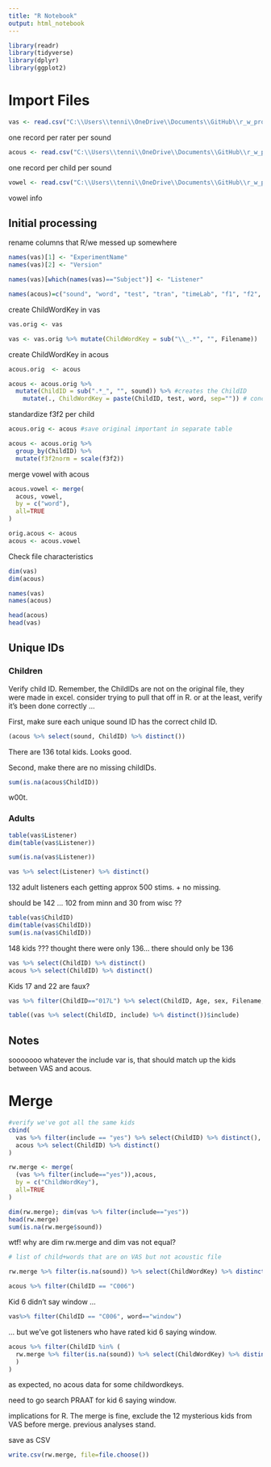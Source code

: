 ```yaml
---
title: "R Notebook"
output: html_notebook
---
```



```r
library(readr)
library(tidyverse)
library(dplyr)
library(ggplot2)
```


# Import Files

```r
vas <- read.csv("C:\\Users\\tenni\\OneDrive\\Documents\\GitHub\\r_w_project\\data\\raw_rw_data.csv")
```
one record per rater per sound


```r
acous <- read.csv("C:\\Users\\tenni\\OneDrive\\Documents\\GitHub\\r_w_project\\data\\raw_acoustic_data.csv")
```
one record per child per sound



```r
vowel <- read.csv("C:\\Users\\tenni\\OneDrive\\Documents\\GitHub\\r_w_project\\data\\target_words_vowel_type.csv")
```
vowel info


## Initial processing

rename columns that R/we messed up somewhere
```r
names(vas)[1] <- "ExperimentName"
names(vas)[2] <- "Version"

names(vas)[which(names(vas)=="Subject")] <- "Listener"

names(acous)=c("sound", "word", "test", "tran", "timeLab", "f1", "f2", "f3", "f3f2")
```




create ChildWordKey in vas
```r
vas.orig <- vas

vas <- vas.orig %>% mutate(ChildWordKey = sub("\\_.*", "", Filename))
```


create ChildWordKey in acous
```r
acous.orig  <- acous

acous <- acous.orig %>% 
  mutate(ChildID = sub(".*_", "", sound)) %>% #creates the ChildID
    mutate(., ChildWordKey = paste(ChildID, test, word, sep="")) # concatenates Child, Test, and Word
```



standardize f3f2 per child
```r
acous.orig <- acous #save original important in separate table

acous <- acous.orig %>% 
  group_by(ChildID) %>% 
  mutate(f3f2norm = scale(f3f2))
```


merge vowel with acous
```r
acous.vowel <- merge(
  acous, vowel,
  by = c("word"),
  all=TRUE
)

orig.acous <- acous
acous <- acous.vowel
```



Check file characteristics
```r
dim(vas)
dim(acous)

names(vas)
names(acous)

head(acous)
head(vas)
```  


## Unique IDs

### Children

Verify child ID. Remember, the ChildIDs are not on the original file, they were made in excel. consider trying to pull that off in R. or at the least, verify it's been done correctly ...

First, make sure each unique sound ID has the correct child ID.
```r
(acous %>% select(sound, ChildID) %>% distinct())
```
There are 136 total kids. Looks good. 


Second, make there are no missing childIDs.
```r
sum(is.na(acous$ChildID))
```
w00t.



### Adults

```r
table(vas$Listener)
dim(table(vas$Listener))

sum(is.na(vas$Listener))

vas %>% select(Listener) %>% distinct()
```

132 adult listeners each getting approx 500 stims. + no missing. 

should be 142 ... 102 from minn and 30 from wisc ??


```r
table(vas$ChildID)
dim(table(vas$ChildID))
sum(is.na(vas$ChildID))
```
148 kids ??? thought there were only 136... there should only be 136

```r
vas %>% select(ChildID) %>% distinct()
acous %>% select(ChildID) %>% distinct()
```
Kids 17 and 22 are faux? 

```r
vas %>% filter(ChildID=="017L") %>% select(ChildID, Age, sex, Filename, ChildWordKey, )
```

```r
table((vas %>% select(ChildID, include) %>% distinct())$include)
```

## Notes

sooooooo whatever the include var is, that should match up the kids between VAS and acous. 


# Merge

```r
#verify we've got all the same kids
cbind(
  vas %>% filter(include == "yes") %>% select(ChildID) %>% distinct(),
  acous %>% select(ChildID) %>% distinct()
)
```

```r
rw.merge <- merge(
  (vas %>% filter(include=="yes")),acous, 
  by = c("ChildWordKey"),
  all=TRUE
)
```

```r
dim(rw.merge); dim(vas %>% filter(include=="yes"))
head(rw.merge)
sum(is.na(rw.merge$sound))
```


wtf! why are dim rw.merge and dim vas not equal?

```r
# list of child+words that are on VAS but not acoustic file

rw.merge %>% filter(is.na(sound)) %>% select(ChildWordKey) %>% distinct()
```


```r
acous %>% filter(ChildID == "C006")
```
Kid 6 didn't say window ...

```r
vas%>% filter(ChildID == "C006", word=="window")
```
 ... but we've got listeners who have rated kid 6 saying window. 



```r
acous %>% filter(ChildID %in% (
  rw.merge %>% filter(is.na(sound)) %>% select(ChildWordKey) %>% distinct()
  )
)
```
as expected, no acous data for some childwordkeys. 


need to go search PRAAT for kid 6 saying window. 

implications for R. The merge is fine, exclude the 12 mysterious kids from VAS before merge. previous analyses stand. 

save as CSV
```r
write.csv(rw.merge, file=file.choose())
```

